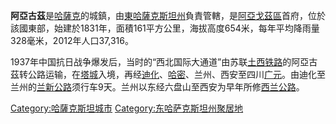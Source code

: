 '''阿亞古茲'''是[[哈薩克|哈薩克]]的城鎮，由[[東哈薩克斯坦州|東哈薩克斯坦州]]負責管轄，是[[阿亞戈茲區|阿亞戈茲區]]首府，位於該國東部，始建於1831年，面積161平方公里，海拔高度654米，每年平均降雨量328毫米，2012年人口37,316。

1937年中国抗日战争爆发后，当时的“西北国际大通道”由苏联[[土西鐵路|土西铁路]]的阿亞古茲转公路运输，在[[塔城|塔城]]入境，再经[[迪化|迪化]]、[[哈密|哈密]]、兰州、西安至四川[[广元|广元]]。由迪化至兰州的[[兰新公路|兰新公路]]须行车9天。兰州以东经六盘山至西安为早年所修[[西兰公路|西兰公路]]。
{{coord|47|58|N|80|26|E|region:KZ_type:city|display=title}}
{{东哈萨克斯坦州}}
{{Kazakhstan-geo-stub}}
{{DEFAULTSORT: Ayagoz}}
[[Category:哈薩克斯坦城市|Category:哈薩克斯坦城市]]
[[Category:东哈萨克斯坦州聚居地|Category:东哈萨克斯坦州聚居地]]
